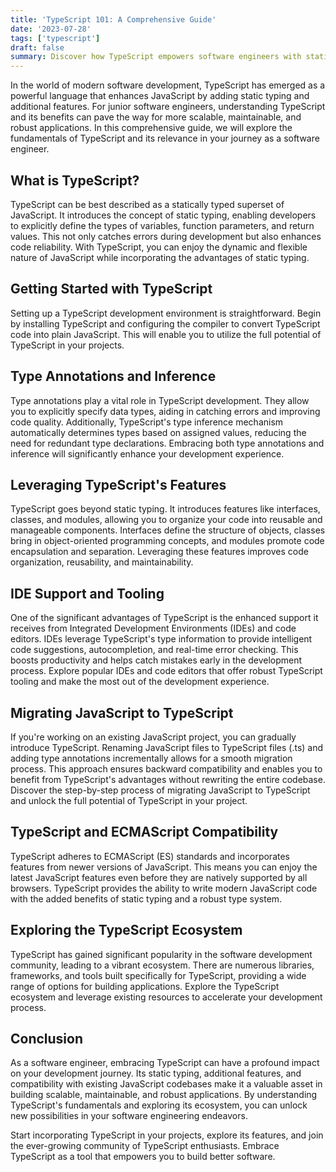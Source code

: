 ```yaml
---
title: 'TypeScript 101: A Comprehensive Guide'
date: '2023-07-28'
tags: ['typescript']
draft: false
summary: Discover how TypeScript empowers software engineers with static typing, enhanced tooling, and seamless JavaScript compatibility for building scalable and maintainable applications.
---
```


In the world of modern software development, TypeScript has emerged as a powerful language that enhances JavaScript by adding static typing and additional features.
For junior software engineers, understanding TypeScript and its benefits can pave the way for more scalable, maintainable, and robust applications.
In this comprehensive guide, we will explore the fundamentals of TypeScript and its relevance in your journey as a software engineer.

## What is TypeScript?

TypeScript can be best described as a statically typed superset of JavaScript.
It introduces the concept of static typing, enabling developers to explicitly define the types of variables, function parameters, and return values.
This not only catches errors during development but also enhances code reliability. With TypeScript, you can enjoy the dynamic and flexible nature of JavaScript while incorporating the advantages of static typing.

## Getting Started with TypeScript

Setting up a TypeScript development environment is straightforward.
Begin by installing TypeScript and configuring the compiler to convert TypeScript code into plain JavaScript.
This will enable you to utilize the full potential of TypeScript in your projects.

## Type Annotations and Inference

Type annotations play a vital role in TypeScript development.
They allow you to explicitly specify data types, aiding in catching errors and improving code quality.
Additionally, TypeScript's type inference mechanism automatically determines types based on assigned values, reducing the need for redundant type declarations.
Embracing both type annotations and inference will significantly enhance your development experience.

## Leveraging TypeScript's Features

TypeScript goes beyond static typing. It introduces features like interfaces, classes, and modules, allowing you to organize your code into reusable and manageable components.
Interfaces define the structure of objects, classes bring in object-oriented programming concepts, and modules promote code encapsulation and separation. Leveraging these features improves code organization, reusability, and maintainability.

## IDE Support and Tooling

One of the significant advantages of TypeScript is the enhanced support it receives from Integrated Development Environments (IDEs) and code editors.
IDEs leverage TypeScript's type information to provide intelligent code suggestions, autocompletion, and real-time error checking.
This boosts productivity and helps catch mistakes early in the development process.
Explore popular IDEs and code editors that offer robust TypeScript tooling and make the most out of the development experience.

## Migrating JavaScript to TypeScript

If you're working on an existing JavaScript project, you can gradually introduce TypeScript.
Renaming JavaScript files to TypeScript files (.ts) and adding type annotations incrementally allows for a smooth migration process.
This approach ensures backward compatibility and enables you to benefit from TypeScript's advantages without rewriting the entire codebase.
Discover the step-by-step process of migrating JavaScript to TypeScript and unlock the full potential of TypeScript in your project.

## TypeScript and ECMAScript Compatibility

TypeScript adheres to ECMAScript (ES) standards and incorporates features from newer versions of JavaScript.
This means you can enjoy the latest JavaScript features even before they are natively supported by all browsers.
TypeScript provides the ability to write modern JavaScript code with the added benefits of static typing and a robust type system.

## Exploring the TypeScript Ecosystem

TypeScript has gained significant popularity in the software development community, leading to a vibrant ecosystem.
There are numerous libraries, frameworks, and tools built specifically for TypeScript, providing a wide range of options for building applications.
Explore the TypeScript ecosystem and leverage existing resources to accelerate your development process.

## Conclusion

As a software engineer, embracing TypeScript can have a profound impact on your development journey.
Its static typing, additional features, and compatibility with existing JavaScript codebases make it a valuable asset in building scalable, maintainable, and robust applications.
By understanding TypeScript's fundamentals and exploring its ecosystem, you can unlock new possibilities in your software engineering endeavors.

Start incorporating TypeScript in your projects, explore its features, and join the ever-growing community of TypeScript enthusiasts.
Embrace TypeScript as a tool that empowers you to build better software.
